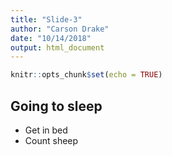 ```yaml
---
title: "Slide-3"
author: "Carson Drake"
date: "10/14/2018"
output: html_document
---
```


```r
knitr::opts_chunk$set(echo = TRUE)
```
## Going to sleep

- Get in bed
- Count sheep
